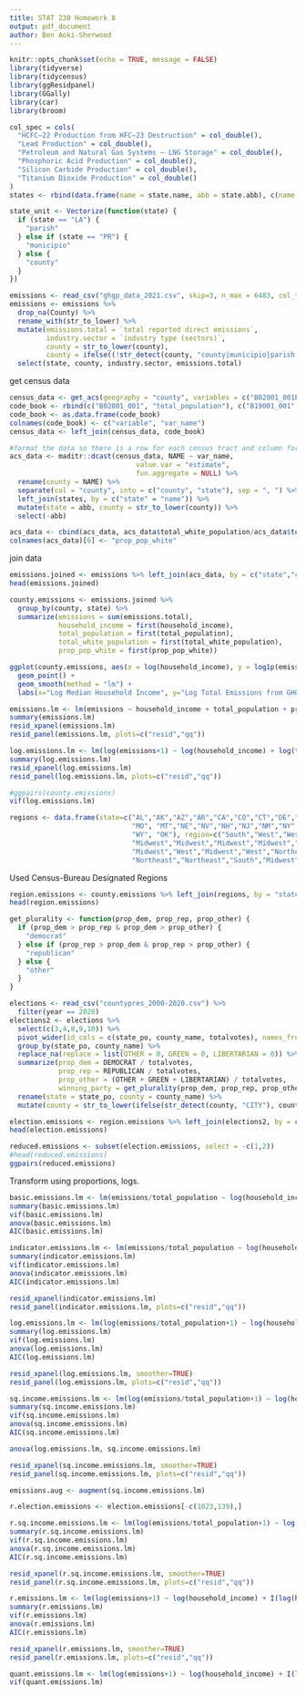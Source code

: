 ```yaml
---
title: STAT 230 Homework 8
output: pdf_document
author: Ben Aoki-Sherwood
---
```


```r
knitr::opts_chunk$set(echo = TRUE, message = FALSE)
library(tidyverse)
library(tidycensus)
library(ggResidpanel)
library(GGally)
library(car)
library(broom)
```

```r
col_spec = cols(
  "HCFC–22 Production from HFC–23 Destruction" = col_double(),
  "Lead Production" = col_double(),
  "Petroleum and Natural Gas Systems – LNG Storage" = col_double(),
  "Phosphoric Acid Production" = col_double(),
  "Silicon Carbide Production" = col_double(),
  "Titanium Dioxide Production" = col_double()
)
states <- rbind(data.frame(name = state.name, abb = state.abb), c(name = "Puerto Rico", abb = "PR"))
```

```r
state_unit <- Vectorize(function(state) {
  if (state == "LA") {
    "parish"
  } else if (state == "PR") {
    "municipio"
  } else {
    "county"
  }
})

emissions <- read_csv("ghgp_data_2021.csv", skip=3, n_max = 6483, col_types = col_spec)
emissions <- emissions %>%
  drop_na(County) %>%
  rename_with(str_to_lower) %>%
  mutate(emissions.total = `total reported direct emissions`,
         industry.sector = `industry type (sectors)`,
         county = str_to_lower(county),
         county = ifelse((!str_detect(county, "county|municipio|parish|city|municipality|census area|borough")), paste(county, state_unit(state)), county)) %>%
  select(state, county, industry.sector, emissions.total)
```

get census data
```r
census_data <- get_acs(geography = "county", variables = c("B02001_001E", "B19001_001E","B02001_002E"), year=2021, geometry = F)
code_book <- rbind(c("B02001_001", "total_population"), c("B19001_001", "household_income"), c("B02001_002", "total_white_population"))
code_book <- as.data.frame(code_book)
colnames(code_book) <- c("variable", "var_name")
census_data <- left_join(census_data, code_book)

#format the data so there is a row for each census tract and column for every variable
acs_data <- maditr::dcast(census_data, NAME ~ var_name, 
                               value.var = "estimate", 
                               fun.aggregate = NULL) %>%
  rename(county = NAME) %>%
  separate(col = "county", into = c("county", "state"), sep = ", ") %>%
  left_join(states, by = c("state" = "name")) %>%
  mutate(state = abb, county = str_to_lower(county)) %>%
  select(-abb)

acs_data <- cbind(acs_data, acs_data$total_white_population/acs_data$total_population)
colnames(acs_data)[6] <- "prop_pop_white"
```


join data
```r
emissions.joined <- emissions %>% left_join(acs_data, by = c("state","county"))
head(emissions.joined)
```

```r
county.emissions <- emissions.joined %>%
  group_by(county, state) %>%
  summarize(emissions = sum(emissions.total),
            household_income = first(household_income),
            total_population = first(total_population),
            total_white_population = first(total_white_population),
            prop_pop_white = first(prop_pop_white))
```

```r
ggplot(county.emissions, aes(x = log(household_income), y = log1p(emissions), color = prop_pop_white)) +
  geom_point() +
  geom_smooth(method = "lm") +
  labs(x="Log Median Household Income", y="Log Total Emissions from GHGP-Compliant Facilities", color="Proportion White Population", title="Log emissions from large emitters vs. log median household income for US counties")
```

```r
emissions.lm <- lm(emissions ~ household_income + total_population + prop_pop_white, data = county.emissions)
summary(emissions.lm)
resid_xpanel(emissions.lm)
resid_panel(emissions.lm, plots=c("resid","qq"))
```

```r
log.emissions.lm <- lm(log(emissions+1) ~ log(household_income) + log(total_population) + prop_pop_white, data = county.emissions)
summary(log.emissions.lm)
resid_xpanel(log.emissions.lm)
resid_panel(log.emissions.lm, plots=c("resid","qq"))
```

```r
#ggpairs(county.emissions)
vif(log.emissions.lm)
```

```r
regions <- data.frame(state=c("AL","AK","AZ","AR","CA","CO","CT","DE","FL","GA","HI","ID","IL","IN","IA","KS","KY","LA","ME","MD","MA","MI","MN","MS",
                              "MO", "MT","NE","NV","NH","NJ","NM","NY","NC","ND","OH","OR","PA","RI","SC","SD","TN","TX","UT","VT","VA","WA","WV","WI",
                              "WY", "OK"), region=c("South","West","West","South","West","West","Northeast","Northeast","South","South","West","West",
                              "Midwest","Midwest","Midwest","Midwest","South","South","Northeast","South","Northeast","Midwest","Midwest","South",
                              "Midwest","West","Midwest","West","Northeast","Northeast","West","Northeast","South","Midwest","Midwest","West",
                              "Northeast","Northeast","South","Midwest","South","South","West","Northeast","South","West","South","Midwest","West", "South"))
```

Used Census-Bureau Designated Regions
```r
region.emissions <- county.emissions %>% left_join(regions, by = "state")
head(region.emissions)
```

```r
get_plurality <- function(prop_dem, prop_rep, prop_other) {
  if (prop_dem > prop_rep & prop_dem > prop_other) {
    "democrat"
  } else if (prop_rep > prop_dem & prop_rep > prop_other) {
    "republican"
  } else {
    "other"
  }
}

elections <- read_csv("countypres_2000-2020.csv") %>%
  filter(year == 2020) 
elections2 <- elections %>%
  select(c(3,4,8,9,10)) %>%
  pivot_wider(id_cols = c(state_po, county_name, totalvotes), names_from = party, values_from = candidatevotes, values_fn = sum) %>%
  group_by(state_po, county_name) %>%
  replace_na(replace = list(OTHER = 0, GREEN = 0, LIBERTARIAN = 0)) %>%
  summarize(prop_dem = DEMOCRAT / totalvotes, 
            prop_rep = REPUBLICAN / totalvotes, 
            prop_other = (OTHER + GREEN + LIBERTARIAN) / totalvotes, 
            winning_party = get_plurality(prop_dem, prop_rep, prop_other)) %>%
  rename(state = state_po, county = county_name) %>%
  mutate(county = str_to_lower(ifelse(str_detect(county, "CITY"), county, paste(county, state_unit(state)))))
```

```r
election.emissions <- region.emissions %>% left_join(elections2, by = c("state", "county"))
head(election.emissions)
```

```r
reduced.emissions <- subset(election.emissions, select = -c(1,2))
#head(reduced.emissions)
ggpairs(reduced.emissions)
```

Transform using proportions, logs.
```r
basic.emissions.lm <- lm(emissions/total_population ~ log(household_income) + prop_pop_white + region + prop_dem, data=election.emissions)
summary(basic.emissions.lm)
vif(basic.emissions.lm)
anova(basic.emissions.lm)
AIC(basic.emissions.lm)
```

```r
indicator.emissions.lm <- lm(emissions/total_population ~ log(household_income) + prop_pop_white + region + winning_party, data=election.emissions)
summary(indicator.emissions.lm)
vif(indicator.emissions.lm)
anova(indicator.emissions.lm)
AIC(indicator.emissions.lm)
```


```r
resid_xpanel(indicator.emissions.lm)
resid_panel(indicator.emissions.lm, plots=c("resid","qq"))
```

```r
log.emissions.lm <- lm(log(emissions/total_population+1) ~ log(household_income) + prop_pop_white + region + winning_party, data=election.emissions)
summary(log.emissions.lm)
vif(log.emissions.lm)
anova(log.emissions.lm)
AIC(log.emissions.lm)
```

```r
resid_xpanel(log.emissions.lm, smoother=TRUE)
resid_panel(log.emissions.lm, plots=c("resid","qq"))
```

```r
sq.income.emissions.lm <- lm(log(emissions/total_population+1) ~ log(household_income) + I(log(household_income)^2) + prop_pop_white + region + winning_party, data=election.emissions)
summary(sq.income.emissions.lm)
vif(sq.income.emissions.lm)
anova(sq.income.emissions.lm)
AIC(sq.income.emissions.lm)
```

```r
anova(log.emissions.lm, sq.income.emissions.lm)
```

```r
resid_xpanel(sq.income.emissions.lm, smoother=TRUE)
resid_panel(sq.income.emissions.lm, plots=c("resid","qq"))
```

```r
emissions.aug <- augment(sq.income.emissions.lm)
```


```r
r.election.emissions <- election.emissions[-c(1023,139),]
```

```r
r.sq.income.emissions.lm <- lm(log(emissions/total_population+1) ~ log(household_income) + I(log(household_income)^2) + prop_pop_white + region + winning_party, data=r.election.emissions)
summary(r.sq.income.emissions.lm)
vif(r.sq.income.emissions.lm)
anova(r.sq.income.emissions.lm)
AIC(r.sq.income.emissions.lm)
```

```r
resid_xpanel(r.sq.income.emissions.lm, smoother=TRUE)
resid_panel(r.sq.income.emissions.lm, plots=c("resid","qq"))
```

```r
r.emissions.lm <- lm(log(emissions+1) ~ log(household_income) + I(log(household_income)^2) + log(1-prop_pop_white) + region + winning_party, data=r.election.emissions)
summary(r.emissions.lm)
vif(r.emissions.lm)
anova(r.emissions.lm)
AIC(r.emissions.lm)
```

```r
resid_xpanel(r.emissions.lm, smoother=TRUE)
resid_panel(r.emissions.lm, plots=c("resid","qq"))
```

```r
quant.emissions.lm <- lm(log(emissions+1) ~ log(household_income) + I(log(household_income)^2) + log(1-prop_pop_white+0.01), data=r.election.emissions)
vif(quant.emissions.lm)
```


